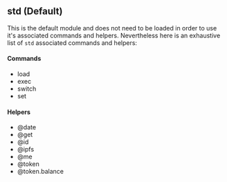 ## std (Default)

This is the default module and does not need to be loaded in order to use it's associated commands and helpers. Nevertheless here is an exhaustive list of `std` associated commands and helpers:

#### Commands
- load
- exec
- switch
- set

#### Helpers
- @date
- @get
- @id
- @ipfs
- @me
- @token
- @token.balance